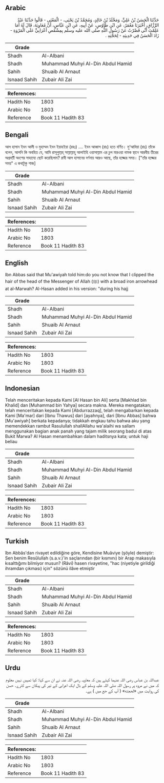 ## Arabic


<div dir="rtl" lang="ar" style={{fontSize:'larger',backgroundColor:'#f8f9fa',padding:20}}>
حَدَّثَنَا الْحَسَنُ بْنُ عَلِيٍّ، وَمَخْلَدُ بْنُ خَالِدٍ، وَمُحَمَّدُ بْنُ يَحْيَى، - الْمَعْنَى - قَالُوا حَدَّثَنَا عَبْدُ الرَّزَّاقِ، أَخْبَرَنَا مَعْمَرٌ، عَنِ ابْنِ طَاوُسٍ، عَنْ أَبِيهِ، عَنِ ابْنِ عَبَّاسٍ، أَنَّ مُعَاوِيَةَ، قَالَ لَهُ أَمَا عَلِمْتَ أَنِّي قَصَّرْتُ عَنْ رَسُولِ اللَّهِ صلى الله عليه وسلم بِمِشْقَصِ أَعْرَابِيٍّ عَلَى الْمَرْوَةِ - زَادَ الْحَسَنُ فِي حَدِيثِهِ - لِحَجَّتِهِ ‏.‏
</div>
<div style={{backgroundColor:'#f8f9fa',padding:20, marginBottom: 10}}><table> <thead> <tr> <th>Grade</th> <th></th> </tr> </thead> <tbody> <tr><td>Shadh</td><td>Al-Albani</td></tr><tr><td>Shadh</td><td>Muhammad Muhyi Al-Din Abdul Hamid</td></tr><tr><td>Sahih</td><td>Shuaib Al Arnaut</td></tr><tr><td>Isnaad Sahih</td><td>Zubair Ali Zai</td></tr></tbody></table><table> <thead> <tr> <th>References:</th> <th></th> </tr> </thead> <tbody><tr><td>Hadith No</td><td>1803</td></tr><tr><td>Arabic No</td><td>1803</td></tr><tr><td>Reference</td><td>Book 11 Hadith 83</td></tr></tbody></table></div>

## Bengali


<div dir="ltr" lang="bn" style={{fontSize:'larger',backgroundColor:'#f8f9fa',padding:20}}>
আল হাসান ইবন আলী ও মুহাম্মদ ইবন ইয়াহইয়া (রহঃ) .... ইবন আব্বাস (রাঃ) হতে বর্ণিত। মু‘আবিয়া (রাঃ) তাঁকে বলেন, আপনি কি অবহিত যে, আমি রাসূলুাল্লহ্ সাল্লাল্লাহু আলাইহি ওয়াসাল্লাম এর চুল মারওয়া নামক স্থানে আরবীয় তীরের অগ্রবর্তী অংশের সাহায্যে ছোট করেছিলাম? রাবী আল হাসানের বর্ণনায় আরও আছে, তাঁর হজ্জের সময়। ["তাঁর হজ্জের সময়" এ কথাটুকু শাজ]
</div>
<div style={{backgroundColor:'#f8f9fa',padding:20, marginBottom: 10}}><table> <thead> <tr> <th>Grade</th> <th></th> </tr> </thead> <tbody> <tr><td>Shadh</td><td>Al-Albani</td></tr><tr><td>Shadh</td><td>Muhammad Muhyi Al-Din Abdul Hamid</td></tr><tr><td>Sahih</td><td>Shuaib Al Arnaut</td></tr><tr><td>Isnaad Sahih</td><td>Zubair Ali Zai</td></tr></tbody></table><table> <thead> <tr> <th>References:</th> <th></th> </tr> </thead> <tbody><tr><td>Hadith No</td><td>1803</td></tr><tr><td>Arabic No</td><td>1803</td></tr><tr><td>Reference</td><td>Book 11 Hadith 83</td></tr></tbody></table></div>

## English


<div dir="ltr" lang="en" style={{fontSize:'larger',backgroundColor:'#f8f9fa',padding:20}}>
Ibn Abbas said that Mu'awiyah told him:do you not know that I clipped the hair of the head of the Messenger of Allah (ﷺ) with a broad iron arrowhead at al-Marwah? Al-Hasan added in his version: "during his hajj
</div>
<div style={{backgroundColor:'#f8f9fa',padding:20, marginBottom: 10}}><table> <thead> <tr> <th>Grade</th> <th></th> </tr> </thead> <tbody> <tr><td>Shadh</td><td>Al-Albani</td></tr><tr><td>Shadh</td><td>Muhammad Muhyi Al-Din Abdul Hamid</td></tr><tr><td>Sahih</td><td>Shuaib Al Arnaut</td></tr><tr><td>Isnaad Sahih</td><td>Zubair Ali Zai</td></tr></tbody></table><table> <thead> <tr> <th>References:</th> <th></th> </tr> </thead> <tbody><tr><td>Hadith No</td><td>1803</td></tr><tr><td>Arabic No</td><td>1803</td></tr><tr><td>Reference</td><td>Book 11 Hadith 83</td></tr></tbody></table></div>

## Indonesian


<div dir="ltr" lang="id" style={{fontSize:'larger',backgroundColor:'#f8f9fa',padding:20}}>
Telah menceritakan kepada Kami [Al Hasan bin Ali] serta [Makhlad bin Khalid] dan [Muhammad bin Yahya] secara makna. Mereka mengatakan; telah menceritakan kepada Kami [Abdurrazzaq], telah mengabarkan kepada Kami [Ma'mar] dari [Ibnu Thawus] dari [ayahnya], dari [Ibnu Abbas] bahwa [Mu'awiyah] berkata kepadanya; tidakkah engkau tahu bahwa aku yang memendekkan rambut Rasulullah shallAllahu wa'alaihi wa sallam menggunakan bagian anak panah yang tajam milik seorang badui di atas Bukit Marwa? Al Hasan menambahkan dalam haditsnya kata; untuk haji beliau
</div>
<div style={{backgroundColor:'#f8f9fa',padding:20, marginBottom: 10}}><table> <thead> <tr> <th>Grade</th> <th></th> </tr> </thead> <tbody> <tr><td>Shadh</td><td>Al-Albani</td></tr><tr><td>Shadh</td><td>Muhammad Muhyi Al-Din Abdul Hamid</td></tr><tr><td>Sahih</td><td>Shuaib Al Arnaut</td></tr><tr><td>Isnaad Sahih</td><td>Zubair Ali Zai</td></tr></tbody></table><table> <thead> <tr> <th>References:</th> <th></th> </tr> </thead> <tbody><tr><td>Hadith No</td><td>1803</td></tr><tr><td>Arabic No</td><td>1803</td></tr><tr><td>Reference</td><td>Book 11 Hadith 83</td></tr></tbody></table></div>

## Turkish


<div dir="ltr" lang="tr" style={{fontSize:'larger',backgroundColor:'#f8f9fa',padding:20}}>
îbn Abbâs'dan rivayet edildiğine göre, Kendisine Muâviye (şöyle) demiştir: Sen benim Resûlullah (s.a.v.)'in saçlarından (bir kısmını) bir Arap makasıyla kısalttığımı bilmiyor musun? (Râvi) hasen rivayetine, "hac (niyetiyle girildiği ihramdan çıkması) için" sözünü ilâve etmiştir
</div>
<div style={{backgroundColor:'#f8f9fa',padding:20, marginBottom: 10}}><table> <thead> <tr> <th>Grade</th> <th></th> </tr> </thead> <tbody> <tr><td>Shadh</td><td>Al-Albani</td></tr><tr><td>Shadh</td><td>Muhammad Muhyi Al-Din Abdul Hamid</td></tr><tr><td>Sahih</td><td>Shuaib Al Arnaut</td></tr><tr><td>Isnaad Sahih</td><td>Zubair Ali Zai</td></tr></tbody></table><table> <thead> <tr> <th>References:</th> <th></th> </tr> </thead> <tbody><tr><td>Hadith No</td><td>1803</td></tr><tr><td>Arabic No</td><td>1803</td></tr><tr><td>Reference</td><td>Book 11 Hadith 83</td></tr></tbody></table></div>

## Urdu


<div dir="rtl" lang="ur" style={{fontSize:'larger',backgroundColor:'#f8f9fa',padding:20}}>
عبداللہ بن عباس رضی اللہ عنہما کہتے ہیں کہ معاویہ رضی اللہ عنہ نے ان سے کہا: کیا تمہیں نہیں معلوم کہ میں نے مروہ پر رسول اللہ صلی اللہ علیہ وسلم کے بال ایک اعرابی کے تیر کی پیکان سے کترے۔ حسن کی روایت میں «لحجته» ( آپ کے حج میں ) ہے۔
</div>
<div style={{backgroundColor:'#f8f9fa',padding:20, marginBottom: 10}}><table> <thead> <tr> <th>Grade</th> <th></th> </tr> </thead> <tbody> <tr><td>Shadh</td><td>Al-Albani</td></tr><tr><td>Shadh</td><td>Muhammad Muhyi Al-Din Abdul Hamid</td></tr><tr><td>Sahih</td><td>Shuaib Al Arnaut</td></tr><tr><td>Isnaad Sahih</td><td>Zubair Ali Zai</td></tr></tbody></table><table> <thead> <tr> <th>References:</th> <th></th> </tr> </thead> <tbody><tr><td>Hadith No</td><td>1803</td></tr><tr><td>Arabic No</td><td>1803</td></tr><tr><td>Reference</td><td>Book 11 Hadith 83</td></tr></tbody></table></div>